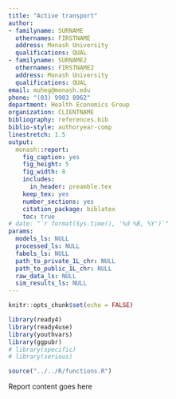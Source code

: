 ```yaml
---
title: "Active transport"
author:
- familyname: SURNAME
  othernames: FIRSTNAME
  address: Monash University
  qualifications: QUAL
- familyname: SURNAME2
  othernames: FIRSTNAME2
  address: Monash University
  qualifications: QUAL
email: muheg@monash.edu
phone: "(03) 9903 8962"
department: Health Economics Group
organization: CLIENTNAME
bibliography: references.bib
biblio-style: authoryear-comp
linestretch: 1.5
output:
  monash::report:
    fig_caption: yes
    fig_height: 5
    fig_width: 8
    includes:
      in_header: preamble.tex
    keep_tex: yes
    number_sections: yes
    citation_package: biblatex
    toc: true
# date: "`r format(Sys.time(), '%d %B, %Y')`"
params:
  models_ls: NULL
  processed_ls: NULL
  fabels_ls: NULL
  path_to_private_1L_chr: NULL
  path_to_public_1L_chr: NULL
  raw_data_ls: NULL
  sim_results_ls: NULL
---
```


```r
knitr::opts_chunk$set(echo = FALSE)
```

```r
library(ready4)
library(ready4use)
library(youthvars)
library(ggpubr)
# library(specific)
# library(serious)
```

```r
source("../../R/functions.R")
```

\newpage

Report content goes here

